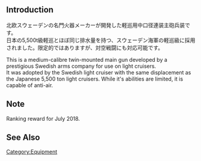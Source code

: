 {{EquipmentInfo|303}}

==Introduction==
北欧スウェーデンの名門火器メーカーが開発した軽巡用中口径連装主砲兵装です。<br>
日本の5,500t級軽巡とほぼ同じ排水量を持つ、スウェーデン海軍の軽巡級に採用されました。限定的ではありますが、対空戦闘にも対応可能です。

This is a medium-calibre twin-mounted main gun developed by a prestigious Swedish arms company for use on light cruisers.<br>
It was adopted by the Swedish light cruiser with the same displacement as the Japanese 5,500 ton light cruisers. While it's abilities are limited, it is capable of anti-air.

==Note==
Ranking reward for July 2018.

==See Also==

{{Equipmentlist}}
[[Category:Equipment]]